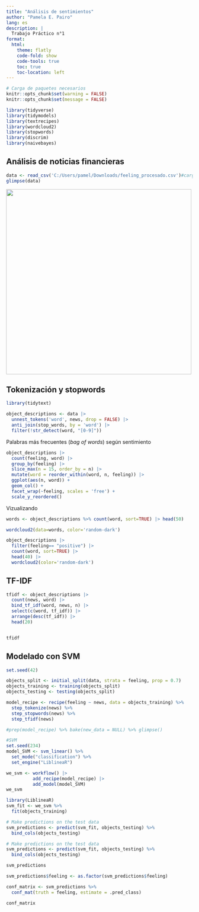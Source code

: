 ---
title: "Análisis de sentimientos"
author: "Pamela E. Pairo"
lang: es
description: |
  Trabajo Práctico n°1
format:
  html:
    theme: flatly
    code-fold: show
    code-tools: true
    toc: true
    toc-location: left
---

```{r setup, message=FALSE}
# Carga de paquetes necesarios
knitr::opts_chunk$set(warning = FALSE)
knitr::opts_chunk$set(message = FALSE)

library(tidyverse)
library(tidymodels) 
library(textrecipes)
library(wordcloud2)
library(stopwords)
library(discrim)
library(naivebayes)
```

## Análisis de noticias financieras

```{r}
data <- read_csv('C:/Users/pamel/Downloads/feeling_procesado.csv')#cargo base de datos
glimpse(data)
```
![](img/text.png){.fragment width="500" lenght="700" fig-align="center"}

## Tokenización y stopwords

```{r}
library(tidytext)

object_descriptions <- data |> 
  unnest_tokens('word', news, drop = FALSE) |> 
  anti_join(stop_words, by = 'word') |> 
  filter(!str_detect(word, "[0-9]"))
```

Palabras más frecuentes (_bag of words_) según sentimiento

```{r}
object_descriptions |> 
  count(feeling, word) |> 
  group_by(feeling) |> 
  slice_max(n = 15, order_by = n) |> 
  mutate(word = reorder_within(word, n, feeling)) |> 
  ggplot(aes(n, word)) +
  geom_col() +
  facet_wrap(~feeling, scales = 'free') +
  scale_y_reordered()
```

Vizualizando

```{r}
words <- object_descriptions %>% count(word, sort=TRUE) |> head(50)

wordcloud2(data=words, color='random-dark')

```

```{r}
object_descriptions |> 
  filter(feeling== "positive") |> 
  count(word, sort=TRUE) |> 
  head(40) |> 
  wordcloud2(color='random-dark')
```

## TF-IDF

```{r}
tfidf <- object_descriptions |> 
  count(news, word) |> 
  bind_tf_idf(word, news, n) |> 
  select(c(word, tf_idf)) |> 
  arrange(desc(tf_idf)) |> 
  head(20)


tfidf

```


## Modelado con SVM

```{r}
set.seed(42)

objects_split <- initial_split(data, strata = feeling, prop = 0.7)
objects_training <- training(objects_split)
objects_testing <- testing(objects_split)
```


```{r}
model_recipe <- recipe(feeling ~ news, data = objects_training) %>%
  step_tokenize(news) %>%
  step_stopwords(news) %>%
  step_tfidf(news) 

#prep(model_recipe) %>% bake(new_data = NULL) %>% glimpse()
```

```{r}
#SVM
set.seed(234)
model_SVM <- svm_linear() %>%
  set_mode("classification") %>%
  set_engine("LiblineaR")
```


```{r}
we_svm <- workflow() |> 
          add_recipe(model_recipe) |> 
          add_model(model_SVM)
we_svm

```

```{r}
library(LiblineaR)
svm_fit <- we_svm %>%
  fit(objects_training)

```

```{r}
# Make predictions on the test data
svm_predictions <- predict(svm_fit, objects_testing) %>%
  bind_cols(objects_testing)


```

```{r}
# Make predictions on the test data
svm_predictions <- predict(svm_fit, objects_testing) %>%
  bind_cols(objects_testing)

svm_predictions
```
```{r}
svm_predictions$feeling <- as.factor(svm_predictions$feeling)

conf_matrix <- svm_predictions %>%
  conf_mat(truth = feeling, estimate = .pred_class)

conf_matrix
```

